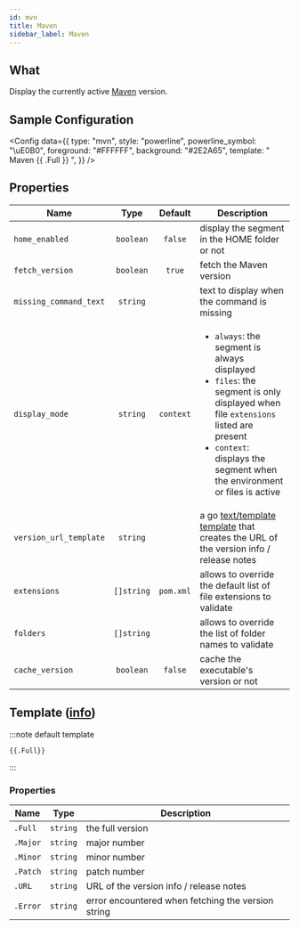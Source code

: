 ```yaml
---
id: mvn
title: Maven
sidebar_label: Maven
---
```


## What

Display the currently active [Maven][maven-docs] version.

## Sample Configuration


<Config
  data={{
    type: "mvn",
    style: "powerline",
    powerline_symbol: "\uE0B0",
    foreground: "#FFFFFF",
    background: "#2E2A65",
    template: " Maven {{ .Full }} ",
  }}
/>

## Properties

| Name                   |    Type    |  Default  | Description                                                                                                                                                                                                                          |
|------------------------|:----------:|:---------:|--------------------------------------------------------------------------------------------------------------------------------------------------------------------------------------------------------------------------------------|
| `home_enabled`         | `boolean`  |  `false`  | display the segment in the HOME folder or not                                                                                                                                                                                        |
| `fetch_version`        | `boolean`  |  `true`   | fetch the Maven version                                                                                                                                                                                                              |
| `missing_command_text` |  `string`  |           | text to display when the command is missing                                                                                                                                                                                          |
| `display_mode`         |  `string`  | `context` | <ul><li>`always`: the segment is always displayed</li><li>`files`: the segment is only displayed when file `extensions` listed are present</li><li>`context`: displays the segment when the environment or files is active</li></ul> |
| `version_url_template` |  `string`  |           | a go [text/template][go-text-template] [template][templates] that creates the URL of the version info / release notes                                                                                                                |
| `extensions`           | `[]string` | `pom.xml` | allows to override the default list of file extensions to validate                                                                                                                                                                   |
| `folders`              | `[]string` |           | allows to override the list of folder names to validate                                                                                                                                                                              |
| `cache_version`        | `boolean`  |  `false`  | cache the executable's version or not                                                                                                                                                                                                |

## Template ([info][templates])

:::note default template

```template
{{.Full}}
```

:::

### Properties

| Name     | Type     | Description                                        |
|----------|----------|----------------------------------------------------|
| `.Full`  | `string` | the full version                                   |
| `.Major` | `string` | major number                                       |
| `.Minor` | `string` | minor number                                       |
| `.Patch` | `string` | patch number                                       |
| `.URL`   | `string` | URL of the version info / release notes            |
| `.Error` | `string` | error encountered when fetching the version string |

[go-text-template]: https://golang.org/pkg/text/template/
[templates]: /docs/configuration/templates
[maven-docs]: https://maven.apache.org
